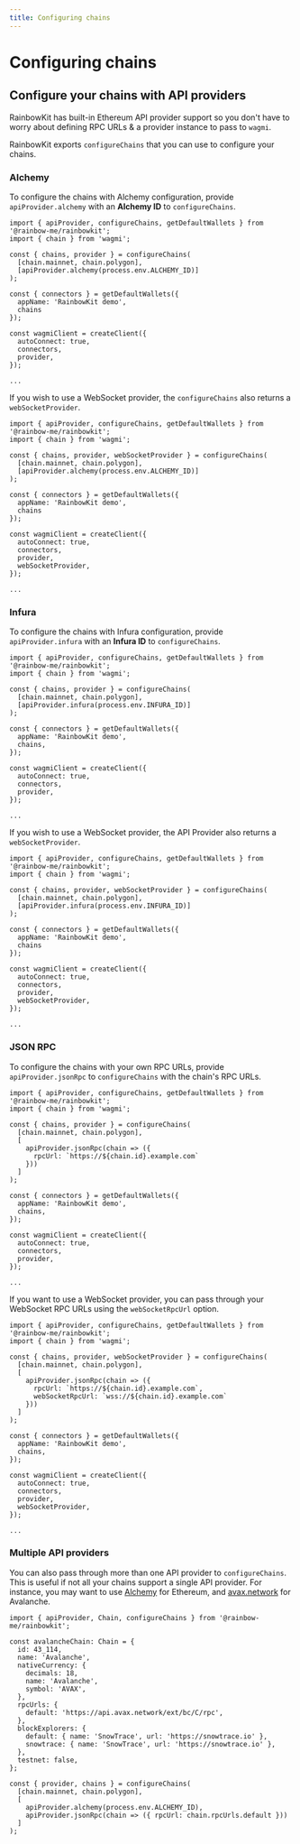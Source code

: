 ```yaml
---
title: Configuring chains
---
```


# Configuring chains

## Configure your chains with API providers

RainbowKit has built-in Ethereum API provider support so you don't have to worry about defining RPC URLs & a provider instance to pass to `wagmi`.

RainbowKit exports `configureChains` that you can use to configure your chains.

### Alchemy

To configure the chains with Alchemy configuration, provide `apiProvider.alchemy` with an **Alchemy ID** to `configureChains`.

```tsx
import { apiProvider, configureChains, getDefaultWallets } from '@rainbow-me/rainbowkit';
import { chain } from 'wagmi';

const { chains, provider } = configureChains(
  [chain.mainnet, chain.polygon],
  [apiProvider.alchemy(process.env.ALCHEMY_ID)]
);

const { connectors } = getDefaultWallets({
  appName: 'RainbowKit demo',
  chains
});

const wagmiClient = createClient({
  autoConnect: true,
  connectors,
  provider,
});

...
```

If you wish to use a WebSocket provider, the `configureChains` also returns a `webSocketProvider`.

```tsx line=4,18
import { apiProvider, configureChains, getDefaultWallets } from '@rainbow-me/rainbowkit';
import { chain } from 'wagmi';

const { chains, provider, webSocketProvider } = configureChains(
  [chain.mainnet, chain.polygon],
  [apiProvider.alchemy(process.env.ALCHEMY_ID)]
);

const { connectors } = getDefaultWallets({
  appName: 'RainbowKit demo',
  chains
});

const wagmiClient = createClient({
  autoConnect: true,
  connectors,
  provider,
  webSocketProvider,
});

...
```

### Infura

To configure the chains with Infura configuration, provide `apiProvider.infura` with an **Infura ID** to `configureChains`.

```tsx line=1,4-7,11,17
import { apiProvider, configureChains, getDefaultWallets } from '@rainbow-me/rainbowkit';
import { chain } from 'wagmi';

const { chains, provider } = configureChains(
  [chain.mainnet, chain.polygon],
  [apiProvider.infura(process.env.INFURA_ID)]
);

const { connectors } = getDefaultWallets({
  appName: 'RainbowKit demo',
  chains,
});

const wagmiClient = createClient({
  autoConnect: true,
  connectors,
  provider,
});

...
```

If you wish to use a WebSocket provider, the API Provider also returns a `webSocketProvider`.

```tsx line=4,18
import { apiProvider, configureChains, getDefaultWallets } from '@rainbow-me/rainbowkit';
import { chain } from 'wagmi';

const { chains, provider, webSocketProvider } = configureChains(
  [chain.mainnet, chain.polygon],
  [apiProvider.infura(process.env.INFURA_ID)]
);

const { connectors } = getDefaultWallets({
  appName: 'RainbowKit demo',
  chains
});

const wagmiClient = createClient({
  autoConnect: true,
  connectors,
  provider,
  webSocketProvider,
});

...
```

### JSON RPC

To configure the chains with your own RPC URLs, provide `apiProvider.jsonRpc`  to `configureChains` with the chain's RPC URLs.

```tsx
import { apiProvider, configureChains, getDefaultWallets } from '@rainbow-me/rainbowkit';
import { chain } from 'wagmi';

const { chains, provider } = configureChains(
  [chain.mainnet, chain.polygon],
  [
    apiProvider.jsonRpc(chain => ({ 
      rpcUrl: `https://${chain.id}.example.com`
    }))
  ]
);

const { connectors } = getDefaultWallets({
  appName: 'RainbowKit demo',
  chains,
});

const wagmiClient = createClient({
  autoConnect: true,
  connectors,
  provider,
});

...
```

If you want to use a WebSocket provider, you can pass through your WebSocket RPC URLs using the `webSocketRpcUrl` option.

```tsx line=4,9,23
import { apiProvider, configureChains, getDefaultWallets } from '@rainbow-me/rainbowkit';
import { chain } from 'wagmi';

const { chains, provider, webSocketProvider } = configureChains(
  [chain.mainnet, chain.polygon],
  [
    apiProvider.jsonRpc(chain => ({ 
      rpcUrl: `https://${chain.id}.example.com`,
      webSocketRpcUrl: `wss://${chain.id}.example.com`
    }))
  ]
);

const { connectors } = getDefaultWallets({
  appName: 'RainbowKit demo',
  chains,
});

const wagmiClient = createClient({
  autoConnect: true,
  connectors,
  provider,
  webSocketProvider,
});

...
```

### Multiple API providers

You can also pass through more than one API provider to `configureChains`. This is useful if not all your chains support a single API provider. For instance, you may want to use [Alchemy](https://alchemy.com) for Ethereum, and [avax.network](https://avax.network) for Avalanche.

```tsx line=3,11-13,23-26
import { apiProvider, Chain, configureChains } from '@rainbow-me/rainbowkit';

const avalancheChain: Chain = {
  id: 43_114,
  name: 'Avalanche',
  nativeCurrency: {
    decimals: 18,
    name: 'Avalanche',
    symbol: 'AVAX',
  },
  rpcUrls: {
    default: 'https://api.avax.network/ext/bc/C/rpc',
  },
  blockExplorers: {
    default: { name: 'SnowTrace', url: 'https://snowtrace.io' },
    snowtrace: { name: 'SnowTrace', url: 'https://snowtrace.io' },
  },
  testnet: false,
};

const { provider, chains } = configureChains(
  [chain.mainnet, chain.polygon],
  [
    apiProvider.alchemy(process.env.ALCHEMY_ID),
    apiProvider.jsonRpc(chain => ({ rpcUrl: chain.rpcUrls.default }))
  ]
);
```
